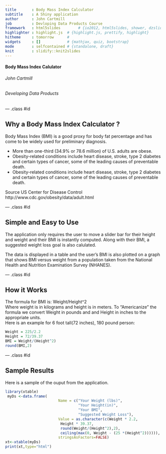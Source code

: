 ```yaml
---
title       : Body Mass Index Calculator
subtitle    : A Shiny application
author      : John Cartmill
job         : Devloping Data Products Course
framework   : html5slides        # {io2012, html5slides, shower, dzslides, ...}
highlighter : highlight.js  # {highlight.js, prettify, highlight}
hitheme     : tomorrow      # 
widgets     : []            # {mathjax, quiz, bootstrap}
mode        : selfcontained # {standalone, draft}
knit        : slidify::knit2slides
---
```


####  Body Mass Index Calulator   
  
###### John Cartmill  
###### Developing Data Products  



--- .class #id 

## Why a Body Mass Index Calculator ?

Body Mass Index (BMI) is a good proxy for body fat percentage and has come to be widely used for preliminary diagnosis.

- More than one-third (34.9% or 78.6 million) of U.S. adults are obese.
- Obesity-related conditions include heart disease, stroke, type 2 diabetes and certain types of cancer, some of the leading causes of preventable death.  
- Obesity-related conditions include heart disease, stroke, type 2 diabetes and certain types of cancer, some of the leading causes of preventable death.  


Source US Center for Disease Control <br>http://www.cdc.gov/obesity/data/adult.html


--- .class #id 

## Simple and Easy to Use

The application only requires the user to move a slider bar for their height and weight and their BMI is instantly computed. Along with their BMI, a suggested weight loss goal is also calulated. 

The data is displayed in a table and the user's BMI is also plotted on a graph that shows BMI versus weight from a population taken from the National Health and Nutrition Examination Survey (NHANES).

--- .class #id 

## How it Works  

The formula for BMI is: Weight/Height^2  
Where weight is in kilograms and height is in meters. To "Americanize" the formula we convert Weight in pounds and and Height in inches to the appropriate units.    
Here is an example for 6 foot tall(72 inches), 180 pound person:
```r
Weight = 225/2.2
Height = 72/39.37
BMI = Weight/(Height^2)
round(BMI,2)
```

--- .class #id 



## Sample Results  

Here is a sample of the ouput from the application.
```r
library(xtable)
 myDs <-data.frame(
                        Name = c("Your Weight (lbs)", 
                                 "Your Height(in)",
                                 "Your BMI",
                                 "Suggested Weight Loss"),
                        Value = as.character(c(Weight * 2.2, 
                         Height * 39.37,
                         round(Weight/(Height^2),2),
                         ceiling(max(0, Weight - (25 *(Height^2)))))), 
                        stringsAsFactors=FALSE)
xt<-xtable(myDs)
print(xt,type="html")
```






